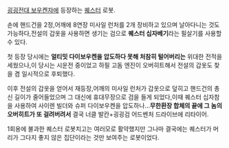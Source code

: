 [[굉굉전대 보우켄쟈]]에 등장하는 [[퀘스터]] 로봇.


손에 핸드건을 2정,어깨에 8연장 미사일 런처를 2개 장비하고 있으며 날아다니는 것도 가능하다,전설의 갑옷을 사용하면 생기는 검으로 '''퀘스터 십자베기'''라는 필살기를 사용할 수 있다.

첫 등장 당시에는 '''얼티밋 다이보우켄을 압도하다 못해 처참히 털어버리는''' 위대한 전적을 세웠으나,이 당시는 시운전 중이었고 하필 고돔 엔진이 오버히트해서 전설의 갑옷도 찾을 겸 일시적으로 후퇴했다.

이후 전설의 갑옷을 얻어서 재등장,어깨의 미사일 런처가 갑옷으로 덮히고 핸드건의 총신 길이가 줄어들었으며 그 대신에 휴대무장으로 검을 들게 되었다,이때 퀘스터 십자참을 사용하여 사이렌 빌더와 슈퍼 다이보우켄을 압도하나...'''무한환장 합체의 끝에 그 놈의 오버히트가 또 걸려버려서''' 결국 너클 발칸+굉굉검 어드벤처 드라이브에 리타이어.


1회용에 불과한 퀘스터 로봇치고는 여러모로 활약했지만 그나마 결국에는 퀘스터가 머리가 그다지 좋지 않은 집단이라는 것만 보여주는 로봇이었다.
